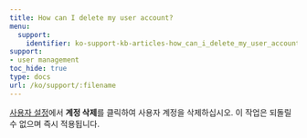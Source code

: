 ---
title: How can I delete my user account?
menu:
  support:
    identifier: ko-support-kb-articles-how_can_i_delete_my_user_account
support:
- user management
toc_hide: true
type: docs
url: /ko/support/:filename
---

[사용자 설정](/ko/guides/models/app/settings-page/user-settings.md#delete-your-account)에서 **계정 삭제**를 클릭하여 사용자 계정을 삭제하십시오. 이 작업은 되돌릴 수 없으며 즉시 적용됩니다.
